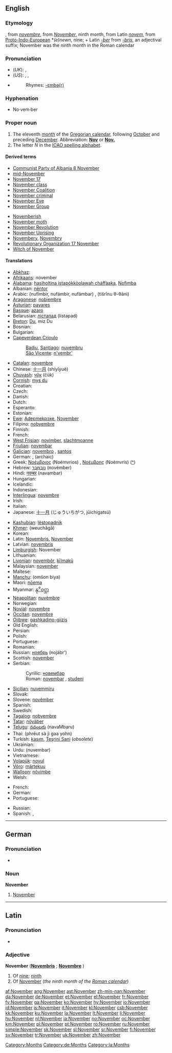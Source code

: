 {{see|november}}
==English==

===Etymology===
{{ME.}}, from {{OF.}} ''[[novembre]]'', from {{L.}} ''[[November#Latin|November]]'', ninth month, from Latin ''[[novem]]'', from [[Proto-Indo-European]] *''(e)newn'', nine; + Latin ''[[-ber]]'' from ''[[-bris]]'', an adjectival suffix; November was the ninth month in the Roman calendar

===Pronunciation===
* (''UK''): {{IPA|/nəʊˈvɛmbə/}}, {{SAMPA|/n@U"vEmb@/}}
* (''US''): {{enPR|nō-vĕmʹbər}}, {{IPA|/noʊˈvɛmbɚ/}}, {{SAMPA|/noU"vEmb@`/}}
* {{audio|en-us-November.ogg|Audio (US)}}
*: Rhymes: [[Rhymes:English:-ɛmbə(r)|-ɛmbə(r)]]

===Hyphenation===
* No·vem·ber

===Proper noun===
{{wikipedia}}
{{en-proper noun}}

# The eleventh [[month]] of the [[Gregorian calendar]], following [[October]] and preceding [[December]]. Abbreviation: '''[[Nov]]''' or '''[[Nov.]]'''
# The letter ''N'' in the [[ICAO spelling alphabet]].

====Derived terms====
{{top2}}
* [[w:Communist Party of Albania 8 November|Communist Party of Albania 8 November]]
* [[mid-November]]
* [[w:November 17|November 17]]
* [[November class]]
* [[w:November Coalition|November Coalition]]
* [[November criminal]]
* [[November Eve]]
* [[w:November Group|November Group]]
{{mid2}}
* [[Novemberish]]
* [[November moth]]
* [[November Revolution]]
* [[w:November Uprising|November Uprising]]
* [[Novembery]], [[Novembry]]
* [[w:November 17|Revolutionary Organization 17 November]]
* [[Witch of November]]
{{bottom}}

====Translations====
{{trans-top|eleventh month of the Gregorian calendar}}
* [[Abkhaz]]: {{Cyrl|[[абҵара]]}} {{IPAchar|(abc̣ara)}}
* [[Afrikaans]]: november
* [[Alabama]]: [[hasiholtina istapókkòolawah cháffàaka]], [[Nofìmba]]
* Albanian: [[nëntor]]
* Arabic: {{Arab|[[نوفمبر|نُوفمْبر]]}} (nufímbir, nufámbir, nufámbar) {{m}}, {{Arab|[[تشرين الثاني|تِشرينُ الثّانِي]]}} (tišrīnu θ-θāni) {{m}}
* [[Aragonese]]: [[nobiembre]] {{m}}
* [[Asturian]]: [[payares]] {{m}}
* [[Basque]]: [[azaro]]
* Belarusian: [[лістапад]] (listapad) {{m}}
* [[Breton]]: [[Du#Breton|Du]], miz Du
* Bosnian: {{t-|bs|novembar|m}}
* Bulgarian: {{t+|bg|ноември|m|tr=noémvri|sc=Cyrl}}
* [[Capeverdean Crioulo]]
*: [[Badiu]], [[Santiago]]: [[nuvembru]] {{m}}
*: [[São Vicente]]: [[n'vembr']] {{m}}
* [[Catalan]]: [[novembre]] {{m}}
* Chinese: [[十一月]] (shíyīyuè)
* [[Chuvash]]: [[чӳк]] (čük)
* [[Cornish]]: [[mys du]]
* Croatian: {{t-|hr|studeni|m}}
* Czech: {{t-|cs|listopad|m}}
* Danish: {{t+|da|november}}
* Dutch: {{t+|nl|november}}
* Esperanto: {{t+|eo|novembro|xs=Esperanto}}
* Estonian: {{t+|et|november}}
* [[Ewe]]: [[Adeɛmekpɔxe]], [[Nɔvember]]
* Filipino: [[nobyembre]]
* Finnish: {{t+|fi|marraskuu}}
* French: {{t+|fr|novembre|m}}
* [[West Frisian]]: [[novimber]], [[slachtmoanne]]
* [[Friulian]]: [[novembar]] {{m}}
* [[Galician]]: [[novembro]] {{m}}, [[santos]] {{m}}
* German: {{t+|de|November|m}}, (archaic) {{t+|de|Nebelung|m}}
* Greek: [[Νοέμβριος]] (Noémvrios) {{m}}, [[Νοέμβρης]] (Noémvris) {{m}} ([[:el:Νοέμβριος|^]])
* Hebrew: [[נובמבר|נוֹבֶמְבֶּר]] (novémber)
* Hindi: [[नवम्बर]] (navambar)
* Hungarian: {{t+|hu|november}}
* Icelandic: {{t+|is|nóvember}}
* Indonesian: {{t-|id|november|xs=Indonesian}}
* [[Interlingua]]: [[novembre]]
* Irish: {{t+|ga|Samhain|xs=Irish}}
* Italian: {{t+|it|novembre|m}}
* Japanese: [[十一月]] (じゅういちがつ, jūichigatsú)
{{trans-mid}}
* [[Kashubian]]: [[lëstopadnik]] {{m}}
* [[Khmer]]: {{Khmr|[[វិច្ឆិកា]]}} (weuchăgā)
* Korean: {{t+|ko|십일월|tr=sibirwol|sc=KOchar}}
* Latin: [[Novembris]], [[November#Latin|November]] {{m}}
* Latvian: [[novembris]] {{m}}
* [[Limburgish]]: November
* Lithuanian: {{t+|lt|lapkritis|m|xs=Lithuanian}}
* [[Livonian]]: [[novembõr]], [[kīlmakū]]
* Malaysian: [[november]]
* Maltese: {{t-|mt|Novembru|xs=Maltese}}
* [[Manchu]]: (omšon biya)
* Maori: [[nōema]]
* Myanmar: [[နုိဝင္ဘာ]] {{IPAchar|(nowĩbha)}}
* [[Neapolitan]]: [[nuvèmbre]] {{m}}
* Norwegian: {{t+|no|november}}
* [[Novial]]: [[novembre]]
* [[Occitan]]: [[novembre]]
* [[Ojibwe]]: [[gashkadino-giizis]]
* Old English: {{t-|ang|blotmonaþ|m|alt=blōtmōnaþ|xs=Old English}}
* Persian: {{t-|fa|نوامبر|tr=novâmbr|sc=fa-Arab|xs=Persian}}
* Polish: {{t+|pl|listopad|m}}
* Portuguese: {{t+|pt|novembro|m}}
* Romanian: {{t+|ro|noiembrie|m}}
* Russian: [[ноябрь]] (nojábr’) {{m}}
* Scottish: [[november]]
* Serbian:
*: Cyrillic: [[новембар#Serbian|новембар]] {{m}}
*: Roman: [[novembar#Serbian|novembar]] {{m}}, [[studeni]] {{m}}
* [[Sicilian]]: [[nuvemmiru]] {{m}}
* Slovak: {{t+|sk|november|m}}
* Slovene: [[novêmber]]
* Spanish: {{t+|es|noviembre|m}}
* Swedish: {{t+|sv|november}}
* [[Tagalog]]: [[nobyembre]]
* [[Tatar]]: [[nöyäber]]
* [[Telugu]]: [[నవంబరు]] (navaMbaru)
* Thai: {{Thai|[[พฤศจิกายน]]}} (phrēut sà jì gaa yohn)
* Turkish: [[kasım]], [[Teşrini Sani]] (''obsolete'')
* Ukrainian: {{t+|uk|листопад|m|tr=lystopád|sc=Cyrl|xs=Ukrainian}}
* Urdu: {{ur-Arab|[[نومبر]]}} (nuvembar)
* Vietnamese: {{t+|vi|tháng mười một|xs=Vietnamese}}
* [[Volapük]]: [[novul]]
* [[Võro]]: [[märtekuu]]
* [[Walloon]]: [[nôvimbe]] {{m}}
* Welsh: {{t-|cy|Tachwedd|m|xs=Welsh}}
{{trans-bottom}}

{{trans-top|''N'' in the ICAO spelling alphabet}}
* French: {{t+|fr|Nicolas}}
* German: {{t-|de|Nordpol}}
* Portuguese: {{t-|pt|Nazaré}}
{{trans-mid}}
* Russian: {{t+|ru|Николай|tr=Nikoláj|sc=Cyrl}}
* Spanish: {{t-|es|Navarra}}, {{t+|es|Navidad}}
{{trans-bottom}}

[[Category:Months]]

----

==German==

===Pronunciation===
*{{audio|De-November.ogg|audio}}

===Noun===
'''November''' {{m}}

# [[#English|November]]

[[Category:de:Months]]

----

==Latin==

===Pronunciation===
* {{IPA|/nɔˈwɛːm.bɛr/}}

===Adjective===
'''November''' {{m}} ('''[[Novembris]]''' {{f}}; '''[[Novembre]]''' {{n}})

# Of [[nine]]; [[ninth]]
# Of [[#English|November]] (''the ninth month of the [[w:Roman calendar|Roman calendar]]'')

[[Category:la:Months]]

[[af:November]]
[[ang:November]]
[[ast:November]]
[[zh-min-nan:November]]
[[da:November]]
[[de:November]]
[[et:November]]
[[el:November]]
[[fr:November]]
[[fy:November]]
[[ga:November]]
[[ko:November]]
[[hy:November]]
[[io:November]]
[[id:November]]
[[is:November]]
[[it:November]]
[[kl:November]]
[[csb:November]]
[[kk:November]]
[[ku:November]]
[[la:November]]
[[lt:November]]
[[li:November]]
[[hu:November]]
[[nl:November]]
[[ja:November]]
[[no:November]]
[[oc:November]]
[[km:November]]
[[pl:November]]
[[pt:November]]
[[ro:November]]
[[ru:November]]
[[simple:November]]
[[sk:November]]
[[sl:November]]
[[sr:November]]
[[fi:November]]
[[sv:November]]
[[tr:November]]
[[uk:November]]
[[zh:November]]